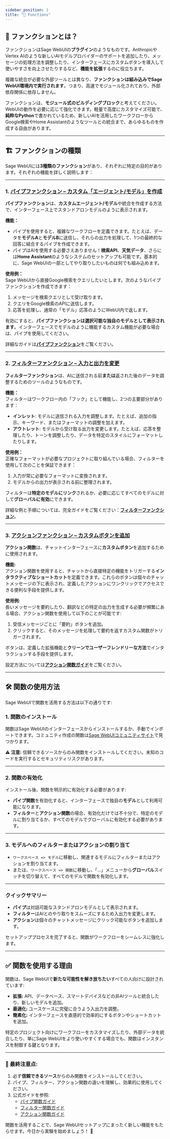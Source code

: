 ```yaml
---
sidebar_position: 1
title: "🧰 Functions"
---
```


## 🚀 ファンクションとは？

ファンクションはSage WebUIの**プラグイン**のようなものです。AnthropicやVertex AIのような新しいAIモデルプロバイダーのサポートを追加したり、メッセージの処理方法を調整したり、インターフェースにカスタムボタンを導入して使いやすさを向上させたりするなど、**機能を拡張**するのに役立ちます。

複雑な統合が必要な外部ツールとは異なり、**ファンクションは組み込みでSage WebUI環境内で実行されます**。つまり、高速でモジュール化されており、外部依存関係に依存しません。

ファンクションは、**モジュール式のビルディングブロック**と考えてください。WebUIの動作を必要に応じて強化できます。軽量で高度にカスタマイズ可能で、**純粋なPython**で書かれているため、新しいAIを活用したワークフローからGoogle検索やHome Assistantのようなツールとの統合まで、あらゆるものを作成する自由があります。

---

## 🏗️ ファンクションの種類

Sage WebUIには**3種類のファンクション**があり、それぞれに特定の目的があります。それぞれの機能を詳しく説明します：

---

### 1. [**パイプファンクション – カスタム「エージェント/モデル」を作成**](./pipe.mdx)

**パイプファンクション**は、**カスタムエージェント/モデル**や統合を作成する方法で、インターフェース上でスタンドアロンモデルのように表示されます。

**機能：**

- パイプを使用すると、複雑なワークフローを定義できます。たとえば、データを**モデルA**と**モデルB**に送信し、それらの出力を処理して、1つの最終的な回答に結合するパイプを作成できます。
- パイプはAIを使用する必要さえありません！**検索API**、**天気データ**、さらには**Home Assistant**のようなシステムのセットアップも可能です。基本的に、Sage WebUIの一部としてやり取りしたいものは何でも組み込めます。

**使用例：**  
Sage WebUIから直接Google検索をクエリしたいとします。次のようなパイプファンクションを作成できます：

1. メッセージを検索クエリとして受け取ります。  
2. クエリをGoogle検索のAPIに送信します。  
3. 応答を処理し、通常の「モデル」応答のようにWebUI内で返します。

有効にすると、**パイプファンクションは選択可能な独自のモデルとして表示されます**。インターフェースでモデルのように機能するカスタム機能が必要な場合は、パイプを使用してください。

詳細なガイドは[**パイプファンクション**](./pipe.mdx)をご覧ください。

---

### 2. [**フィルターファンクション – 入力と出力を変更**](./filter.mdx)

**フィルターファンクション**は、AIに送信される前**または**返された後のデータを調整するためのツールのようなものです。

**機能：**  
フィルターはワークフロー内の「フック」として機能し、2つの主要部分があります：

- **インレット**: モデルに送信される入力を調整します。たとえば、追加の指示、キーワード、またはフォーマットの調整を加えます。  
- **アウトレット**: モデルから受け取る出力を変更します。たとえば、応答を整理したり、トーンを調整したり、データを特定のスタイルにフォーマットしたりします。

**使用例：**  
正確なフォーマットが必要なプロジェクトに取り組んでいる場合、フィルターを使用して次のことを保証できます：

1. 入力が常に必要なフォーマットに変換されます。  
2. モデルからの出力が表示される前に整理されます。

フィルターは**特定のモデルにリンク**されるか、必要に応じてすべてのモデルに対して**グローバルに有効**にできます。

詳細な例と手順については、完全ガイドをご覧ください：[**フィルターファンクション**](./filter.mdx)。

---

### 3. [**アクションファンクション – カスタムボタンを追加**](./action.mdx)

**アクション関数**は、チャットインターフェースに**カスタムボタン**を追加するために使用されます。

**機能:**  
アクション関数を使用すると、チャットから直接特定の機能をトリガーする**インタラクティブなショートカット**を定義できます。これらのボタンは個々のチャットメッセージの下に表示され、定義したアクションにワンクリックでアクセスできる便利な手段を提供します。

**使用例:**  
長いメッセージを要約したり、翻訳などの特定の出力を生成する必要が頻繁にある場合、アクション関数を使用して以下のことが可能です:

1. 受信メッセージごとに「要約」ボタンを追加。  
2. クリックすると、そのメッセージを処理して要約を返すカスタム関数がトリガーされます。

ボタンは、定義した拡張機能と**クリーンでユーザーフレンドリーな方法**でインタラクションする手段を提供します。

設定方法については[**アクション関数ガイド**](./action.mdx)をご覧ください。

---

## 🛠️ 関数の使用方法

Sage WebUIで関数を活用する方法は以下の通りです:

### 1. **関数のインストール**

関数はSage WebUIのインターフェースからインストールするか、手動でインポートできます。コミュニティ作成の関数は[Sage WebUIコミュニティサイト](https://sage.education/functions)で見つかります。

⚠️ **注意:** 信頼できるソースからのみ関数をインストールしてください。未知のコードを実行するとセキュリティリスクがあります。

---

### 2. **関数の有効化**

インストール後、関数を明示的に有効化する必要があります:

- **パイプ関数**を有効化すると、インターフェースで独自の**モデル**として利用可能になります。  
- **フィルター**と**アクション関数**の場合、有効化だけでは不十分で、特定のモデルに割り当てるか、すべてのモデルでグローバルに有効化する必要があります。

---

### 3. **モデルへのフィルターまたはアクションの割り当て**

- `ワークスペース => モデル`に移動し、関連するモデルにフィルターまたはアクションを割り当てます。  
- または、`ワークスペース => 関数`に移動し、「...」メニューから**グローバル**スイッチを切り替えて、すべてのモデルで関数を有効化します。

---

### クイックサマリー

- **パイプ**は対話可能なスタンドアロンモデルとして表示されます。  
- **フィルター**はAIとのやり取りをスムーズにするため入出力を変更します。  
- **アクション**は個々のチャットメッセージにクリック可能なボタンを追加します。

セットアッププロセスを完了すると、関数がワークフローをシームレスに強化します。

---

## ✅ 関数を使用する理由

関数は、Sage WebUIで**新たな可能性を解き放ちたい**すべての人向けに設計されています:

- **拡張:** API、データベース、スマートデバイスなどの非AIツールと統合したり、新しいモデルを追加。  
- **最適化:** ユースケースに完璧に合うよう入出力を調整。  
- **簡素化:** インターフェースを直感的で効率的にするボタンやショートカットを追加。

特定のプロジェクト向けにワークフローをカスタマイズしたり、外部データを統合したり、単にSage WebUIをより使いやすくする場合でも、関数はインスタンスを制御する鍵となります。

---

### 📝 最終注意点:

1. 必ず**信頼できるソース**からのみ関数をインストールしてください。  
2. パイプ、フィルター、アクション関数の違いを理解し、効果的に使用してください。  
3. 公式ガイドを参照:  
   - [パイプ関数ガイド](./pipe.mdx)  
   - [フィルター関数ガイド](./filter.mdx)  
   - [アクション関数ガイド](./action.mdx)

関数を活用することで、Sage WebUIセットアップにまったく新しい機能をもたらせます。今日から実験を始めましょう！ 🚀